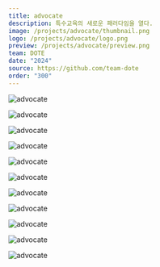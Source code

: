 ```yaml
---
title: advocate
description: 특수교육의 새로운 패러다임을 열다.
image: /projects/advocate/thumbnail.png
logo: /projects/advocate/logo.png
preview: /projects/advocate/preview.png
team: DOTE
date: "2024"
source: https://github.com/team-dote
order: "300"
---
```


![advocate](/projects/advocate/1.png)

![advocate](/projects/advocate/2.png)

![advocate](/projects/advocate/3.png)

![advocate](/projects/advocate/4.png)

![advocate](/projects/advocate/5.png)

![advocate](/projects/advocate/6.png)

![advocate](/projects/advocate/7.png)

![advocate](/projects/advocate/8.png)

![advocate](/projects/advocate/9.png)

![advocate](/projects/advocate/10.png)

![advocate](/projects/advocate/11.png)
